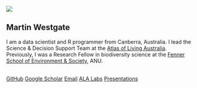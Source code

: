 
::: {.grid}
::: {.g-col-2}

:::

::: {.g-col-8}
<img class="profile" src="Westgate-Martin.jpeg">

## Martin Westgate {.centertext}

```{=html}
<p class="centertext">I am a data scientist and R programmer from Canberra, Australia. I lead the Science & Decision Support Team at the <a href="https://www.ala.org.au">Atlas of Living Australia</a>. Previously, I was a Research Fellow in biodiversity science at the <a href="https://fennerschool.anu.edu.au">Fenner School of Environment & Society</a>, ANU.</p>
<br>

<div class="button-container">
  <div class="container">
    <a href="https://www.github.com/mjwestgate" class="btn btn-outline-primary" role="button"  data-toggle="tooltip" title="My GitHub Profile">GitHub</a>
    <a href="http://scholar.google.com.au/citations?user=gsyXAPMAAAAJ" class="btn btn-outline-primary" role="button" data-toggle="tooltip" title="Google Scholar Profile">Google Scholar</a>
    <a href="mailto:martinjwestagte@gmail.com" class="btn btn-outline-primary" role="button" data-toggle="tooltip" title="Send me an email">Email</a>
    <a href="https://labs.ala.org.au/" class="btn btn-outline-primary" role="button"  data-toggle="tooltip" title="Experiments in code from the ALA">ALA Labs</a>
    <a href="/presentations.html" class="btn btn-outline-primary" role="button" data-toggle="tooltip" title="My presentations">Presentations</a>
  </div>
</div>
```
:::

::: {.g-col-2}

:::

:::
